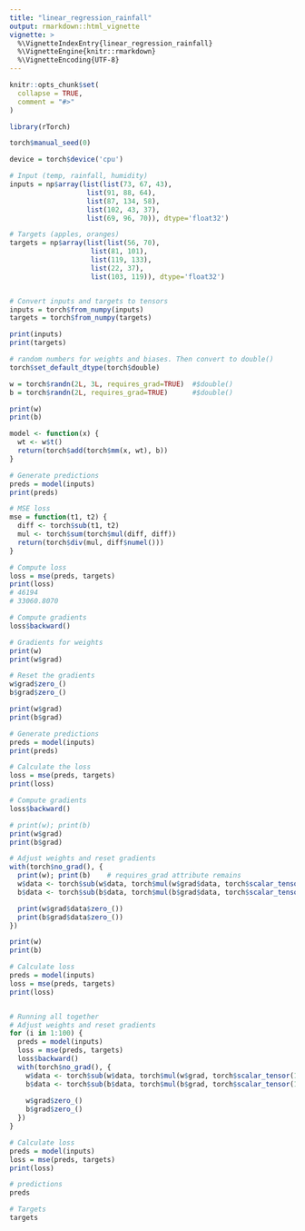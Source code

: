 ```yaml
---
title: "linear_regression_rainfall"
output: rmarkdown::html_vignette
vignette: >
  %\VignetteIndexEntry{linear_regression_rainfall}
  %\VignetteEngine{knitr::rmarkdown}
  %\VignetteEncoding{UTF-8}
---
```


```r
knitr::opts_chunk$set(
  collapse = TRUE,
  comment = "#>"
)
```

```r
library(rTorch)
```

```r
torch$manual_seed(0)

device = torch$device('cpu')

# Input (temp, rainfall, humidity)
inputs = np$array(list(list(73, 67, 43),
                   list(91, 88, 64),
                   list(87, 134, 58),
                   list(102, 43, 37),
                   list(69, 96, 70)), dtype='float32')

# Targets (apples, oranges)
targets = np$array(list(list(56, 70), 
                    list(81, 101),
                    list(119, 133),
                    list(22, 37), 
                    list(103, 119)), dtype='float32')


# Convert inputs and targets to tensors
inputs = torch$from_numpy(inputs)
targets = torch$from_numpy(targets)

print(inputs)
print(targets)

# random numbers for weights and biases. Then convert to double()
torch$set_default_dtype(torch$double)

w = torch$randn(2L, 3L, requires_grad=TRUE)  #$double()
b = torch$randn(2L, requires_grad=TRUE)      #$double()

print(w)
print(b)

model <- function(x) {
  wt <- w$t()
  return(torch$add(torch$mm(x, wt), b))
}

# Generate predictions
preds = model(inputs)
print(preds)

# MSE loss
mse = function(t1, t2) {
  diff <- torch$sub(t1, t2)
  mul <- torch$sum(torch$mul(diff, diff))
  return(torch$div(mul, diff$numel()))
}

# Compute loss
loss = mse(preds, targets)
print(loss)
# 46194
# 33060.8070

# Compute gradients
loss$backward()

# Gradients for weights
print(w)
print(w$grad)

# Reset the gradients
w$grad$zero_()
b$grad$zero_()

print(w$grad)
print(b$grad)

# Generate predictions
preds = model(inputs)
print(preds)

# Calculate the loss
loss = mse(preds, targets)
print(loss)

# Compute gradients
loss$backward()

# print(w); print(b)
print(w$grad)
print(b$grad)

# Adjust weights and reset gradients
with(torch$no_grad(), {
  print(w); print(b)    # requires_grad attribute remains
  w$data <- torch$sub(w$data, torch$mul(w$grad$data, torch$scalar_tensor(1e-5)))
  b$data <- torch$sub(b$data, torch$mul(b$grad$data, torch$scalar_tensor(1e-5)))

  print(w$grad$data$zero_())
  print(b$grad$data$zero_())
})

print(w)
print(b)

# Calculate loss
preds = model(inputs)
loss = mse(preds, targets)
print(loss)



```


```r
# Running all together
# Adjust weights and reset gradients
for (i in 1:100) {
  preds = model(inputs)
  loss = mse(preds, targets)
  loss$backward()
  with(torch$no_grad(), {
    w$data <- torch$sub(w$data, torch$mul(w$grad, torch$scalar_tensor(1e-5)))
    b$data <- torch$sub(b$data, torch$mul(b$grad, torch$scalar_tensor(1e-5)))
    
    w$grad$zero_()
    b$grad$zero_()
  })
}

# Calculate loss
preds = model(inputs)
loss = mse(preds, targets)
print(loss)

# predictions
preds

# Targets
targets
```

